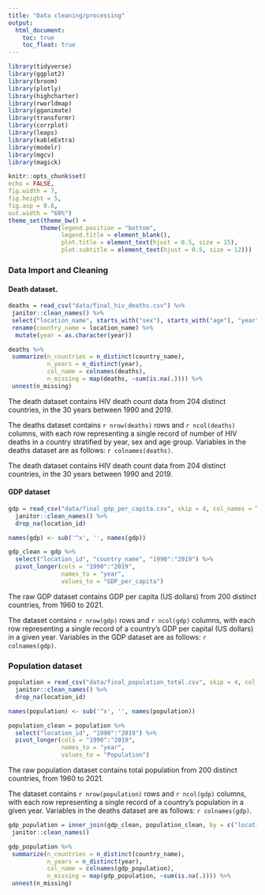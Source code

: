 ```yaml
---
title: "Data cleaning/processing"
output: 
  html_document:
    toc: true
    toc_float: true
--- 
```


```r
library(tidyverse)
library(ggplot2)
library(broom)
library(plotly)
library(highcharter)
library(rworldmap)
library(gganimate)
library(transformr)
library(corrplot)
library(leaps)
library(kableExtra)
library(modelr)
library(mgcv)
library(magick)

knitr::opts_chunk$set(
echo = FALSE,
fig.width = 7,
fig.height = 5,
fig.asp = 0.6,
out.width = "60%")
theme_set(theme_bw() +
         theme(legend.position = "bottom",
               legend.title = element_blank(),
               plot.title = element_text(hjust = 0.5, size = 15),
               plot.subtitle = element_text(hjust = 0.5, size = 12)))
```

### Data Import and Cleaning



#### Death dataset.

```r
deaths = read_csv("data/final_hiv_deaths.csv") %>%
 janitor::clean_names() %>%
 select("location_name", starts_with("sex"), starts_with("age"), "year", "val", "upper", "lower") %>%
 rename(country_name = location_name) %>% 
  mutate(year = as.character(year))

deaths %>%
 summarize(n_countries = n_distinct(country_name),
           n_years = n_distinct(year),
           col_name = colnames(deaths),
           n_missing = map(deaths, ~sum(is.na(.)))) %>%
 unnest(n_missing)
```



The death dataset contains HIV death count data from 204 distinct countries, in the 30 years between 1990 and 2019.

The deaths dataset contains `r nrow(deaths)` rows and `r ncol(deaths)` columns, with each row representing a single record of number of HIV deaths in a country stratified by year, sex and age group. Variables in the deaths dataset are as follows: `r colnames(deaths)`. 

The death dataset contains HIV death count data from 204 distinct countries, in the 30 years between 1990 and 2019.


#### GDP dataset

```r
gdp = read_csv("data/final_gdp_per_capita.csv", skip = 4, col_names = TRUE) %>% 
  janitor::clean_names() %>% 
  drop_na(location_id) 

names(gdp) <- sub('^x', '', names(gdp))

gdp_clean = gdp %>%  
  select("location_id", "country_name", "1990":"2019") %>% 
  pivot_longer(cols = "1990":"2019",
               names_to = "year",
               values_to = "GDP_per_capita") 

```
The raw GDP dataset contains GDP per capita (US dollars) from 200 distinct countries, from 1960 to 2021. 

The dataset contains `r nrow(gdp)` rows and `r ncol(gdp)` columns, with each row representing a single record of a country's GDP per capital (US dollars) in a given year. Variables in the GDP dataset are as follows: `r colnames(gdp)`. 

### Population dataset
```r
population = read_csv("data/final_population_total.csv", skip = 4, col_names = TRUE)  %>% 
  janitor::clean_names() %>% 
  drop_na(location_id) 

names(population) <- sub('^x', '', names(population))

population_clean = population %>%  
  select("location_id", "1990":"2019") %>% 
  pivot_longer(cols = "1990":"2019",
               names_to = "year",
               values_to = "Population") 
```

The raw population dataset contains total population from 200 distinct countries, from 1960 to 2021. 

The dataset contains `r nrow(population)` rows and `r ncol(gdp)` columns, with each row representing a single record of a country's population in a given year. Variables in the deaths dataset are as follows: `r colnames(gdp)`. 

```r
gdp_population = inner_join(gdp_clean, population_clean, by = c("location_id", "year")) %>%
 janitor::clean_names() 

gdp_population %>%
 summarize(n_countries = n_distinct(country_name),
           n_years = n_distinct(year),
           col_name = colnames(gdp_population),
           n_missing = map(gdp_population, ~sum(is.na(.)))) %>%
 unnest(n_missing)
```





